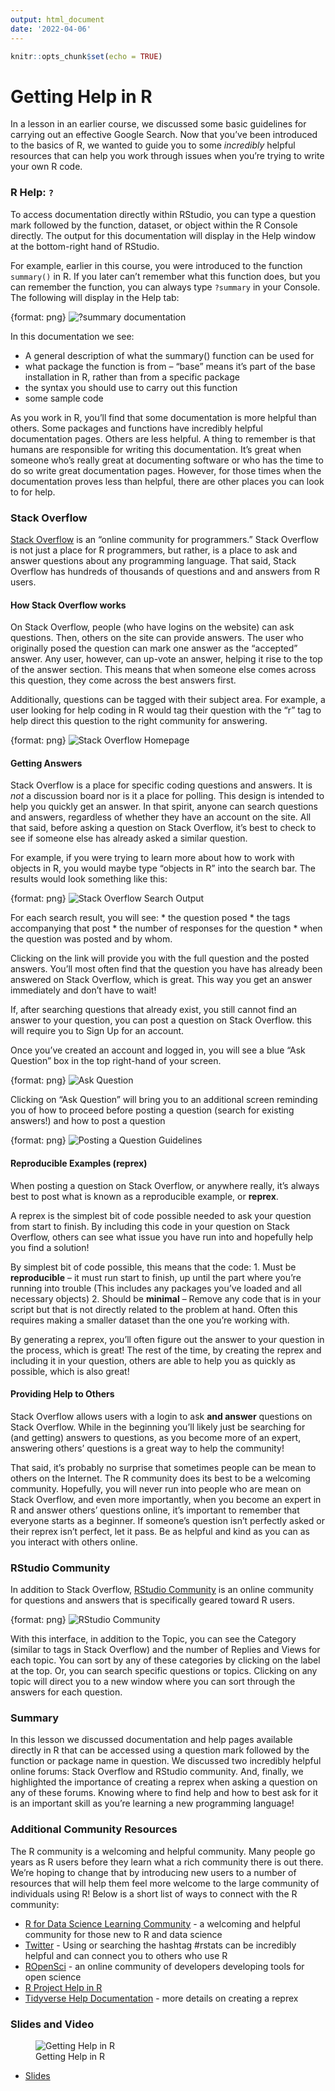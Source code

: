 ```yaml
---
output: html_document
date: '2022-04-06'
---
```


```r
knitr::opts_chunk$set(echo = TRUE)
```

# Getting Help in R

In a lesson in an earlier course, we discussed some basic guidelines for carrying out an effective Google Search. Now that you've been introduced to the basics of R, we wanted to guide you to some *incredibly* helpful resources that can help you work through issues when you're trying to write your own R code.

### R Help: `?`

To access documentation directly within RStudio, you can type a question mark followed by the function, dataset, or object within the R Console directly. The output for this documentation will display in the Help window at the bottom-right hand of RStudio.

For example, earlier in this course, you were introduced to the function `summary()` in R. If you later can't remember what this function does, but you can remember the function, you can always type `?summary` in your Console. The following will display in the Help tab:

{format: png}
![?summary documentation](https://docs.google.com/presentation/d/1xDXjuZZ8OifFKW3MzKhQL0kI5f3XcCfHn9oHgyhpyMk/export/png?id=1xDXjuZZ8OifFKW3MzKhQL0kI5f3XcCfHn9oHgyhpyMk&pageid=g37af3c0ac8_0_49)

In this documentation we see:

* A general description of what the summary() function can be used for
* what package the function is from -- "base" means it's part of the base installation in R, rather than from a specific package
* the syntax you should use to carry out this function
* some sample code


As you work in R, you'll find that some documentation is more helpful than others. Some packages and functions have incredibly helpful documentation pages. Others are less helpful. A thing to remember is that humans are responsible for writing this documentation. It's great when someone who's really great at documenting software or who has the time to do so write great documentation pages. However, for those times when the documentation proves less than helpful, there are other places you can look to for help.

### Stack Overflow

[Stack Overflow](stackoverflow.com) is an "online community for programmers." Stack Overflow is not just a place for R programmers, but rather, is a place to ask and answer questions about any programming language. That said, Stack Overflow has hundreds of thousands of questions and and answers from R users.

#### How Stack Overflow works

On Stack Overflow, people (who have logins on the website) can ask questions. Then, others on the site can provide answers. The user who originally posed the question can mark one answer as the "accepted" answer. Any user, however, can up-vote an answer, helping it rise to the top of the answer section. This means that when someone else comes across this question, they come across the best answers first.

Additionally, questions can be tagged with their subject area. For example, a user looking for help coding in R would tag their question with the "r" tag to help direct this question to the right community for answering.

{format: png}
![Stack Overflow Homepage](https://docs.google.com/presentation/d/1xDXjuZZ8OifFKW3MzKhQL0kI5f3XcCfHn9oHgyhpyMk/export/png?id=1xDXjuZZ8OifFKW3MzKhQL0kI5f3XcCfHn9oHgyhpyMk&pageid=g37af3c0ac8_0_81)

#### Getting Answers

Stack Overflow is a place for specific coding questions and answers. It is *not* a discussion board nor is it a place for polling. This design is intended to help you quickly get an answer. In that spirit, anyone can search questions and answers, regardless of whether they have an account on the site. All that said, before asking a question on Stack Overflow, it's best to check to see if someone else has already asked a similar question.

For example, if you were trying to learn more about how to work with objects in R, you would maybe type "objects in R" into the search bar. The results would look something like this:

{format: png}
![Stack Overflow Search Output](https://docs.google.com/presentation/d/1xDXjuZZ8OifFKW3MzKhQL0kI5f3XcCfHn9oHgyhpyMk/export/png?id=1xDXjuZZ8OifFKW3MzKhQL0kI5f3XcCfHn9oHgyhpyMk&pageid=g37af3c0ac8_0_85)

For each search result, you will see:
* the question posed
* the tags accompanying that post
* the number of responses for the question
* when the question was posted and by whom.

Clicking on the link will provide you with the full question and the posted answers. You'll most often find that the question you have has already been answered on Stack Overflow, which is great. This way you get an answer immediately and don't have to wait!

If, after searching questions that already exist, you still cannot find an answer to your question, you can post a question on Stack Overflow. this will require you to Sign Up for an account.

Once you've created an account and logged in, you will see a blue "Ask Question" box in the top right-hand of your screen.

{format: png}
![Ask Question](https://docs.google.com/presentation/d/1xDXjuZZ8OifFKW3MzKhQL0kI5f3XcCfHn9oHgyhpyMk/export/png?id=1xDXjuZZ8OifFKW3MzKhQL0kI5f3XcCfHn9oHgyhpyMk&pageid=g37af3c0ac8_0_91)

Clicking on "Ask Question" will bring you to an additional screen reminding you of how to proceed before posting a question (search for existing answers!) and how to post a question

{format: png}
![Posting a Question Guidelines](https://docs.google.com/presentation/d/1xDXjuZZ8OifFKW3MzKhQL0kI5f3XcCfHn9oHgyhpyMk/export/png?id=1xDXjuZZ8OifFKW3MzKhQL0kI5f3XcCfHn9oHgyhpyMk&pageid=g37af3c0ac8_0_105)

#### Reproducible Examples (reprex)

When posting a question on Stack Overflow, or anywhere really, it's always best to post what is known as a reproducible example, or **reprex**.

A reprex is the simplest bit of code possible needed to ask your question from start to finish. By including this code in your question on Stack Overflow, others can see what issue you have run into and hopefully help you find a solution!

By simplest bit of code possible, this means that the code:
1. Must be **reproducible** -- it must run start to finish, up until the part where you're running into trouble (This includes any packages you've loaded and all necessary objects)
2. Should be **minimal** -- Remove any code that is in your script but that is not directly related to the problem at hand. Often this requires making a smaller dataset than the one you're working with.

By generating a reprex, you'll often figure out the answer to your question in the process, which is great! The rest of the time, by creating the reprex and including it in your question, others are able to help you as quickly as possible, which is also great!

#### Providing Help to Others

Stack Overflow allows users with a login to ask **and answer** questions on Stack Overflow. While in the beginning you'll likely just be searching for (and getting) answers to questions, as you become more of an expert, answering others' questions is a great way to help the community!

That said, it's probably no surprise that sometimes people can be mean to others on the Internet. The R community does its best to be a welcoming community. Hopefully, you will never run into people who are mean on Stack Overflow, and even more importantly, when you become an expert in R and answer others' questions online, it's important to remember that everyone starts as a beginner. If someone's question isn't perfectly asked or their reprex isn't perfect, let it pass. Be as helpful and kind as you can as you interact with others online.

### RStudio Community

In addition to Stack Overflow, [RStudio Community](https://community.rstudio.com/) is an online community for questions and answers that is specifically geared toward R users.

{format: png}
![RStudio Community](https://docs.google.com/presentation/d/1xDXjuZZ8OifFKW3MzKhQL0kI5f3XcCfHn9oHgyhpyMk/export/png?id=1xDXjuZZ8OifFKW3MzKhQL0kI5f3XcCfHn9oHgyhpyMk&pageid=g37af3c0ac8_0_123)

With this interface, in addition to the Topic, you can see the Category (similar to tags in Stack Overflow) and the number of Replies and Views for each topic. You can sort by any of these categories by clicking on the label at the top. Or, you can search specific questions or topics. Clicking on any topic will direct you to a new window where you can sort through the answers for each question.

### Summary

In this lesson we discussed documentation and help pages available directly in R that can be accessed using a question mark followed by the function or package name in question. We discussed two incredibly helpful online forums: Stack Overflow and RStudio community. And, finally, we highlighted the importance of creating a reprex when asking a question on any of these forums. Knowing where to find help and how to best ask for it is an important skill as you're learning a new programming language!

### Additional Community Resources

The R community is a welcoming and helpful community. Many people go years as R users before they learn what a rich community there is out there. We're hoping to change that by introducing new users to a number of resources that will help them feel more welcome to the large community of individuals using R! Below is a short list of ways to connect with the R community:

* [R for Data Science Learning Community](https://medium.com/@kierisi/r4ds-the-next-iteration-d51e0a1b0b82) - a welcoming and helpful community for those new to R and data science
* [Twitter](https://twitter.com) - Using or searching the hashtag #rstats can be incredibly helpful and can connect you to others who use R
* [ROpenSci](https://ropensci.org/) - an online community of developers developing tools for open science
* [R Project Help in R](https://www.r-project.org/help.html)
* [Tidyverse Help Documentation](https://www.tidyverse.org/help/) - more details on creating a reprex

### Slides and Video

![Getting Help in R](https://youtu.be/xOww087Vp9g)

* [Slides](https://docs.google.com/presentation/d/1xDXjuZZ8OifFKW3MzKhQL0kI5f3XcCfHn9oHgyhpyMk/edit?usp=sharing)
